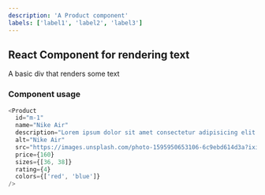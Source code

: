 ```yaml
---
description: 'A Product component'
labels: ['label1', 'label2', 'label3']
---
```



## React Component for rendering text

A basic div that renders some text

### Component usage

```js
<Product
  id="m-1"
  name="Nike Air"
  description="Lorem ipsum dolor sit amet consectetur adipisicing elit. Modi quos quidem sequi illum facere recusandae voluptatibus"
  alt="Nike Air"
  src="https://images.unsplash.com/photo-1595950653106-6c9ebd614d3a?ixid=MnwxMjA3fDB8MHxzZWFyY2h8NDV8fHNuZWFrZXJ8ZW58MHx8MHx8&ixlib=rb-1.2.1&auto=format&fit=crop&w=800&q=60"
  price={160}
  sizes={[36, 38]}
  rating={4}
  colors={['red', 'blue']}
/>
```
